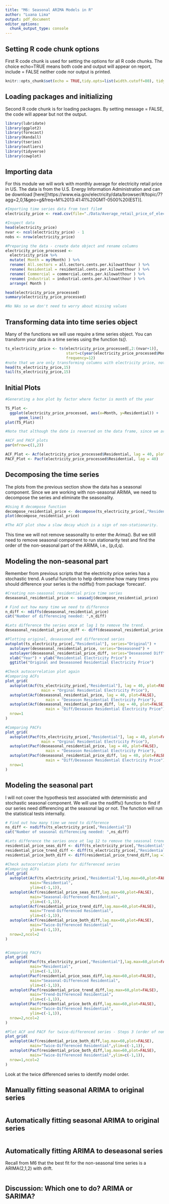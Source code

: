 ```yaml
---
title: "M6: Seasonal ARIMA Models in R"
author: "Luana Lima"
output: pdf_document
editor_options: 
  chunk_output_type: console
---
```


## Setting R code chunk options

First R code chunk is used for setting the options for all R code chunks. The choice echo=TRUE means both code and output will appear on report, include = FALSE neither code nor output is printed.

```r
knitr::opts_chunk$set(echo = TRUE,tidy.opts=list(width.cutoff=80), tidy=FALSE) 
```

## Loading packages and initializing

Second R code chunk is for loading packages. By setting message = FALSE, the code will appear but not the output. 

```r
library(lubridate)
library(ggplot2)
library(forecast)  
library(Kendall)
library(tseries)
library(outliers)
library(tidyverse)
library(cowplot)
```

## Importing data

For this module we will work with monthly average for electricity retail price in US. The data is from the U.S. Energy Information Administration and can be download [here][https://www.eia.gov/electricity/data/browser/#/topic/7?agg=2,0,1&geo=g&freq=M%2013:41:41%20GMT-0500%20(EST)]. 

```r

#Importing time series data from text file#
electricity_price <- read.csv(file="./Data/Average_retail_price_of_electricity_United_States_monthly.csv",header=TRUE,skip=4)

#Inspect data
head(electricity_price)
nvar <- ncol(electricity_price) - 1
nobs <- nrow(electricity_price)

#Preparing the data - create date object and rename columns
electricity_price_processed <-
  electricity_price %>%
  mutate( Month = my(Month) ) %>% 
  rename( All.sectors = all.sectors.cents.per.kilowatthour ) %>% 
  rename( Residential = residential.cents.per.kilowatthour ) %>% 
  rename( Commercial = commercial.cents.per.kilowatthour ) %>% 
  rename( Industrial = industrial.cents.per.kilowatthour ) %>% 
  arrange( Month )

head(electricity_price_processed)
summary(electricity_price_processed)

#No NAs so we don't need to worry about missing values

```

## Transforming data into time series object

Many of the functions we will use require a time series object. You can transform your data in a time series using the function *ts()*. 

```r
ts_electricity_price <- ts(electricity_price_processed[,2:(nvar+1)],
                           start=c(year(electricity_price_processed$Month[1]),month(electricity_price_processed$Month[1])),
                           frequency=12) 
#note that we are only transforming columns with electricity price, not the date columns  
head(ts_electricity_price,15)
tail(ts_electricity_price,15)

```

## Initial Plots

```r
#Generating a box plot by factor where factor is month of the year

TS_Plot <- 
  ggplot(electricity_price_processed, aes(x=Month, y=Residential)) +
      geom_line()
plot(TS_Plot)

#Note that although the date is reversed on the data frame, since we are using the ggplot and a date object, the plot looks right. 

#ACF and PACF plots
par(mfrow=c(1,2))

ACF_Plot <- Acf(electricity_price_processed$Residential, lag = 40, plot = TRUE)
PACF_Plot <- Pacf(electricity_price_processed$Residential, lag = 40)

```


## Decomposing the time series 

The plots from the previous section show the data has a seasonal component. Since we are working with non-seasonal ARIMA, we need to decompose the series and eliminate the seasonality.

```r
#Using R decompose function
decompose_residential_price <- decompose(ts_electricity_price[,"Residential"],"additive")
plot(decompose_residential_price)

#The ACF plot show a slow decay which is a sign of non-stationarity.

```

This time we will not remove seasonality to enter the Arima(). But we still need to remove seasonal component to run stationarity test and find the order of the non-seasonal part of the ARIMA, i.e., (p,d,q).


## Modeling the non-seasonal part

Remember from previous scripts that the electricity price series has a stochastic trend. A useful function to help determine how many times you should difference your series is the ndiffs() from package 'forecast'.
```r
#Creating non-seasonal residential price time series
deseasonal_residential_price <- seasadj(decompose_residential_price)  

# Find out how many time we need to difference
n_diff <- ndiffs(deseasonal_residential_price)
cat("Number of differencing needed: ",n_diff)

#Lets difference the series once at lag 1 to remove the trend.
deseasonal_residential_price_diff <- diff(deseasonal_residential_price,differences=1,lag=1)

#Plotting original, deseasoned and differenced series
autoplot(ts_electricity_price[,"Residential"], series="Original") +
  autolayer(deseasonal_residential_price, series="Deseasoned") +
  autolayer(deseasonal_residential_price_diff, series="Deseasoned Diff") +
  xlab("Year") + ylab("Residential Electricity Price") +
  ggtitle("Original and Deseasoned Residential Electricity Price")

#Check autocorrelation plot again
#Comparing ACFs
plot_grid(
  autoplot(Acf(ts_electricity_price[,"Residential"], lag = 40, plot=FALSE), 
                main = "Orginal Residential Electricity Price"),
  autoplot(Acf(deseasonal_residential_price, lag = 40, plot=FALSE),  
                  main = "Deseason Residential Electricity Price"),
  autoplot(Acf(deseasonal_residential_price_diff, lag = 40, plot=FALSE),  
                  main = "Diff/Deseason Residential Electricity Price"),
  nrow=1
)

#Comparing PACFs
plot_grid(
  autoplot(Pacf(ts_electricity_price[,"Residential"], lag = 40, plot=FALSE), 
                main = "Orginal Residential Electricity Price"),
  autoplot(Pacf(deseasonal_residential_price, lag = 40, plot=FALSE),  
                  main = "Deseason Residential Electricity Price"),
  autoplot(Pacf(deseasonal_residential_price_diff, lag = 40, plot=FALSE),  
                  main = "Diff/Deseason Residential Electricity Price"),
  nrow=1
)
```

## Modeling the seasonal part

I will not cover the hypothesis test associated with deterministic and stochastic seasonal component. We will use the nsdiffs() function to find if our series need differencing at the seasonal lag or not. The function will run the statistical tests internally. 

```r
# Find out how many time we need to difference
ns_diff <- nsdiffs(ts_electricity_price[,"Residential"])
cat("Number of seasonal differencing needed: ",ns_diff)

#Lets difference the series once at lag 12 to remove the seasonal trend.
residential_price_seas_diff <- diff(ts_electricity_price[,"Residential"],lag=12, differences=1)
residential_price_trend_diff <- diff(ts_electricity_price[,"Residential"],lag =1, differences=1) #diff done on orig series
residential_price_both_diff <- diff(residential_price_trend_diff,lag =12, differences=1)

#Check autocorrelation plots for differenced series
#Comparing ACFs
plot_grid(
  autoplot(Acf(ts_electricity_price[,"Residential"],lag.max=60,plot=FALSE),
           main="Residential",
           ylim=c(-1,1)),
  autoplot(Acf(residential_price_seas_diff,lag.max=60,plot=FALSE),
           main="Seasonal-Differenced Residential",
           ylim=c(-1,1)),
  autoplot(Acf(residential_price_trend_diff,lag.max=60,plot=FALSE),
           main="Trend-Differenced Residential",
           ylim=c(-1,1)),
  autoplot(Acf(residential_price_both_diff,lag.max=60,plot=FALSE),
           main="Twice-Differenced Residential",
           ylim=c(-1,1)),
  nrow=2,ncol=2
)


#Comparing PACFs
plot_grid(
  autoplot(Pacf(ts_electricity_price[,"Residential"],lag.max=60,plot=FALSE),
           main="Residential",
           ylim=c(-1,1)),
  autoplot(Pacf(residential_price_seas_diff,lag.max=60,plot=FALSE),
           main="Seasonal-Differenced Residential",
           ylim=c(-1,1)),
  autoplot(Pacf(residential_price_trend_diff,lag.max=60,plot=FALSE),
           main="Trend-Differenced Residential",
           ylim=c(-1,1)),
  autoplot(Pacf(residential_price_both_diff,lag.max=60,plot=FALSE),
           main="Twice-Differenced Residential",
           ylim=c(-1,1)),
  nrow=2,ncol=2
)

#Plot ACF and PACF for twice-differenced series - Steps 3 (order of non-seasonal) and 5 ) order of seasonal
plot_grid(
  autoplot(Acf(residential_price_both_diff,lag.max=60,plot=FALSE),
           main="Twice-Differenced Residential",ylim=c(-1,1)),
  autoplot(Pacf(residential_price_both_diff,lag.max=60,plot=FALSE),
           main="Twice-Differenced Residential",ylim=c(-1,1)),
  nrow=1,ncol=2
)

```

Look at the twice differenced series to identify model order. 


## Manually fitting seasonal ARIMA to original series

```r



```

## Automatically fitting seasonal ARIMA to original series

```r




```


## Automatically fitting ARIMA to deseasonal series

Recall from M6 that the best fit for the non-seasonal time series is a ARIMA(2,1,2) with drift.

```r



```

## Discussion: Which one to do? ARIMA or SARIMA?
